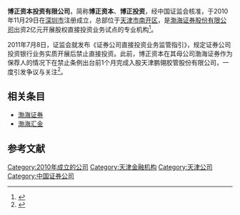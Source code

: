 {{expand|time=2016-08-18T11:37:20+00:00}}
'''博正资本投资有限公司'''，简称'''博正资本'''、'''博正投资'''，经中国证监会核准，于2010年11月29日在[[深圳市|深圳市]]注册成立，总部位于[[天津市|天津市]][[南开区|南开区]]，是[[渤海证券股份有限公司|渤海证券股份有限公司]]出资2亿元开展股权直接投资业务试点的专业机构<ref>{{cite news|title=公司介绍|url=http://www.ewww.com.cn/bzzb/gsjj.html|accessdate=2016-08-18|agency=博正资本网站|archive-date=2019-09-13|archive-url=https://web.archive.org/web/20190913232824/http://www.ewww.com.cn/bzzb/gsjj.html|dead-url=no}}</ref>。

2011年7月8日，证监会就发布《证券公司直接投资业务监管指引》，规定证券公司投资银行业务实质开展后禁止直接投资。此前，博正资本在其母公司渤海证券作为保荐人的情况下在禁止条例出台前1个月完成入股天津鹏翎胶管股份有限公司，一度引发争议与关注<ref>{{cite news|title=鹏翎胶管引进保荐人直投程序涉嫌违反公司法|url=http://www.ccstock.cn/ipo/yaowen/2012-06-05/A799347.html|accessdate=2016-08-18|agency=中国资本证券网|date=2012-06-05|deadurl=yes|archiveurl=https://web.archive.org/web/20160821020934/http://www.ccstock.cn/ipo/yaowen/2012-06-05/A799347.html|archivedate=2016-08-21|df=}}</ref>。

== 相关条目 ==
*[[渤海证券|渤海证券]]
*[[渤海汇金|渤海汇金]]

==参考文献==
{{reflist}}

{{天津金融机构}}
[[Category:2010年成立的公司|Category:2010年成立的公司]]
[[Category:天津金融机构|Category:天津金融机构]]
[[Category:天津公司|Category:天津公司]]
[[Category:中国证券公司|Category:中国证券公司]]